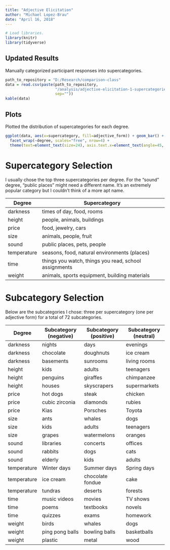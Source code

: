```yaml
---
title: "Adjective Elicitation"
author: "Michael Lopez-Brau"
date: "April 16, 2018"
---
```


```r
# Load libraries.
library(knitr)
library(tidyverse)
```

## Updated Results

Manually categorized participant responses into supercategories.

```r
path_to_repository = "D:/Research/comparison-class"
data = read.csv(paste(path_to_repository, 
                      "/analysis/adjective-elicitation-1-supercategories.csv",
                      sep=""))
kable(data)
```

## Plots

Plotted the distribution of supercategories for each degree.

```r
ggplot(data, aes(x=supercategory, fill=adjective_form)) + geom_bar() + 
  facet_wrap(~degree, scales="free", nrow=4) + 
  theme(text=element_text(size=24), axis.text.x=element_text(angle=45, hjust=1.0, vjust=1.0))
```

# Supercategory Selection

I usually chose the top three supercategories per degree. For the "sound" degree, "public places" might need a different name. It's an extremely popular category but I couldn't think of a more apt name.

| Degree      | Supercategory                                         |
|-------------|-------------------------------------------------------|
| darkness    | times of day, food, rooms                             | 
| height      | people, animals, buildings                            |
| price       | food, jewelry, cars                                   |
| size        | animals, people, fruit                                |
| sound       | public places, pets, people                           |
| temperature | seasons, food, natural environments  (places)         |
| time        | things you watch, things you read, school assignments |
| weight      | animals, sports equipment, building materials         |

# Subcategory Selection

Below are the subcategories I chose: three per supercategory (one per adjective form) for a total of 72 subcategories.

| Degree      | Subcategory (negative) | Subcategory (positive) | Subcategory (neutral) |
|-------------|------------------------|------------------------|-----------------------|
| darkness    | nights                 | days                   | evenings              |
| darkness    | chocolate              | doughnuts              | ice cream             | X
| darkness    | basements              | sunrooms               | living rooms          |
| height      | kids                   | adults                 | teenagers             |
| height      | penguins               | giraffes               | chimpanzee            | 
| height      | houses                 | skyscrapers            | supermarkets          | (city context)
| price       | hot dogs               | steak                  | chicken               | 
| price       | cubic zirconia         | diamonds               | rubies                | ?
| price       | Kias                   | Porsches               | Toyota                |
| size        | ants                   | whales                 | dogs                  |
| size        | kids                   | adults                 | teenagers             |
| size        | grapes                 | watermelons            | oranges               |
| sound       | libraries              | concerts               | offices               |
| sound       | rabbits                | dogs                   | cats                  |
| sound       | elderly                | kids                   | adults                |
| temperature | Winter days            | Summer days            | Spring days           |
| temperature | ice cream              | chocolate fondue       | cake                  | (note that "fondue" will be coded as)
| temperature | tundras                | deserts                | forests               |
| time        | music videos           | movies                 | TV shows              |
| time        | poems                  | textbooks              | novels                |
| time        | quizzes                | exams                  | homework              |
| weight      | birds                  | whales                 | dogs                  |
| weight      | ping pong balls        | bowling balls          | basketballs           |
| weight      | plastic                | metal                  | wood                  |
